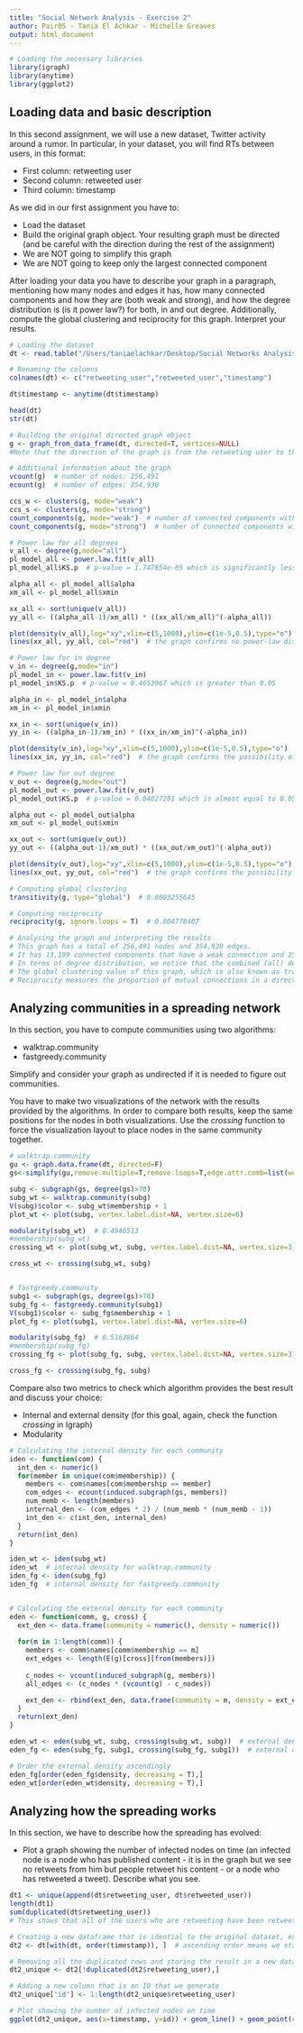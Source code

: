 ```yaml
---
title: "Social Network Analysis - Exercise 2"
author: Pair05 - Tania El Achkar - Michelle Greaves 
output: html_document
---
```


```r
# Loading the necessary libraries
library(igraph)
library(anytime)
library(ggplot2)
```

## Loading data and basic description

In this second assignment, we will use a new dataset, Twitter activity around a rumor. In particular, in your dataset, you will find RTs between users, in this format:

- First column:  retweeting user
- Second column: retweeted user
- Third column: timestamp

As we did in our first assignment you have to:

- Load the dataset
- Build the original graph object. Your resulting graph must be directed (and be careful with the direction during the rest of the assignment)
- We are NOT going to simplify this graph 
- We are NOT going to keep only the largest connected component

After loading your data you have to describe your graph in a paragraph, mentioning how many nodes and edges it has, how many connected components and how they are (both weak and strong), and how the degree distribution is (is it power law?) for both, in and out degree. Additionally, compute the global clustering and reciprocity for this graph. Interpret your results.

```r
# Loading the dataset
dt <- read.table("/Users/taniaelachkar/Desktop/Social Networks Analysis/Assignment 2/higgs-activity_time_RTS.txt", header=T, quote="\"", comment.char="")

# Renaming the columns 
colnames(dt) <- c("retweeting_user","retweeted_user","timestamp")

dt$timestamp <- anytime(dt$timestamp)

head(dt)
str(dt)

# Building the original directed graph object
g <- graph_from_data_frame(dt, directed=T, vertices=NULL)
#Note that the direction of the graph is from the retweeting user to the retweeted user 

# Additional information about the graph 
vcount(g)  # number of nodes: 256,491
ecount(g)  # number of edges: 354,930

ccs_w <- clusters(g, mode="weak")
ccs_s <- clusters(g, mode="strong")
count_components(g, mode="weak")  # number of connected components with a weak connection: 13,199
count_components(g, mode="strong")  # number of connected components with a strong connection: 255,002

# Power law for all degrees
v_all <- degree(g,mode="all")
pl_model_all <- power.law.fit(v_all)
pl_model_all$KS.p  # p-value = 1.747854e-05 which is significantly less than 0.05

alpha_all <- pl_model_all$alpha
xm_all <- pl_model_all$xmin

xx_all <- sort(unique(v_all))
yy_all <- ((alpha_all-1)/xm_all) * ((xx_all/xm_all)^(-alpha_all))

plot(density(v_all),log="xy",xlim=c(5,1000),ylim=c(1e-5,0.5),type="o")
lines(xx_all, yy_all, col="red")  # the graph confirms no power-law distribution

# Power law for in degree
v_in <- degree(g,mode="in")
pl_model_in <- power.law.fit(v_in)
pl_model_in$KS.p  # p-value = 0.4653967 which is greater than 0.05

alpha_in <- pl_model_in$alpha
xm_in <- pl_model_in$xmin

xx_in <- sort(unique(v_in))
yy_in <- ((alpha_in-1)/xm_in) * ((xx_in/xm_in)^(-alpha_in))

plot(density(v_in),log="xy",xlim=c(5,1000),ylim=c(1e-5,0.5),type="o")
lines(xx_in, yy_in, col="red")  # the graph confirms the possibility of a power-law distribution

# Power law for out degree
v_out <- degree(g,mode="out")
pl_model_out <- power.law.fit(v_out)
pl_model_out$KS.p  # p-value = 0.04027281 which is almost equal to 0.05

alpha_out <- pl_model_out$alpha
xm_out <- pl_model_out$xmin

xx_out <- sort(unique(v_out))
yy_out <- ((alpha_out-1)/xm_out) * ((xx_out/xm_out)^(-alpha_out))

plot(density(v_out),log="xy",xlim=c(5,1000),ylim=c(1e-5,0.5),type="o")
lines(xx_out, yy_out, col="red")  # the graph confirms the possibility of a power-law distribution

# Computing global clustering
transitivity(g, type="global")  # 0.0003255645 

# Computing reciprocity 
reciprocity(g, ignore.loops = T)  # 0.004778407 

# Analysing the graph and interpreting the results
# This graph has a total of 256,491 nodes and 354,930 edges. 
# It has 13,199 connected components that have a weak connection and 255,002 connected components that have a strong connection, so it has about 20 times more strong connections than weak connections. 
# In terms of degree distribution, we notice that the combined (all) degree distribution has a p-value = 1.747854e-05 which is less than 0.05, meaning that we reject the null hypothesis and that the data was not drawn from the fitted power-law distribution. This is supported by the graph (density plot). However, when looking at the degree distributions of in degrees and out degrees separately, we notice that their p-values are greater than 0.05 (significantly greater than 0.05 at 0.4653967 for the in degree and almost equal to 0.05 at 0.04027281 for the out degree). These results are also confirmed by looking at the density plots of in and out degrees separately.
# The global clustering value of this graph, which is also known as transitivity, is equal to 0.0003255645, meaning that nodes in this graph have a 0.03% probability of clustering together, which is very low. A transitivity of 1 means that all the components in the network are cliques, whereas a transitivity of zero, which is close to the transitivity of our graph, means that there aren't any closed paths of length 2. 
# Reciprocity measures the proportion of mutual connections in a directed graph. This is equivalent to the probability that the opposite counterpart of a directed edge is also included in the graph. For our graph, that value is equal to 0.004778407, meaning that about 0.4% of the connections in this graph are mutual connections. 
```

## Analyzing communities in a spreading network

In this section, you have to compute communities using two algorithms:

  - walktrap.community
  - fastgreedy.community

Simplify and consider your graph as undirected if it is needed to figure out communities.

You have to make two visualizations of the network with the results provided by the algorithms. In order to compare both results, keep the same positions for the nodes in both visualizations. Use the _crossing_ function to force the visualization layout to place nodes in the same community together.

```r
# walktrap.community
gu <- graph.data.frame(dt, directed=F)
gs<-simplify(gu,remove.multiple=T,remove.loops=T,edge.attr.comb=list(weight="sum"))

subg <- subgraph(gs, degree(gs)>70)
subg_wt <- walktrap.community(subg)
V(subg)$color <- subg_wt$membership + 1
plot_wt <- plot(subg, vertex.label.dist=NA, vertex.size=6)

modularity(subg_wt)  # 0.4946513
#membership(subg_wt)
crossing_wt <- plot(subg_wt, subg, vertex.label.dist=NA, vertex.size=3)

cross_wt <- crossing(subg_wt, subg)


# fastgreedy.community
subg1 <- subgraph(gs, degree(gs)>70)
subg_fg <- fastgreedy.community(subg1)
V(subg1)$color <- subg_fg$membership + 1
plot_fg <- plot(subg1, vertex.label.dist=NA, vertex.size=6)

modularity(subg_fg)  # 0.5162864
#membership(subg_fg)
crossing_fg <- plot(subg_fg, subg, vertex.label.dist=NA, vertex.size=3)

cross_fg <- crossing(subg_fg, subg)
```


Compare also two metrics to check which algorithm provides the best result and discuss your choice:

  - Internal and external density (for this goal, again, check the function _crossing_ in Igraph)
  - Modularity
  
```r
# Calculating the internal density for each community
iden <- function(com) {
  int_den <- numeric()
  for(member in unique(com$membership)) {
    members <- com$names[com$membership == member]
    com_edges <- ecount(induced.subgraph(gs, members))
    num_memb <- length(members)
    internal_den <- (com_edges * 2) / (num_memb * (num_memb - 1))
    int_den <- c(int_den, internal_den)
  }
  return(int_den)
}

iden_wt <- iden(subg_wt)
iden_wt  # internal density for walktrap.community
iden_fg <- iden(subg_fg)
iden_fg  # internal density for fastgreedy.community


# Calculating the external density for each community
eden <- function(comm, g, cross) {
  ext_den <- data.frame(community = numeric(), density = numeric())
  
  for(m in 1:length(comm)) {
    members <- comm$names[comm$membership == m]
    ext_edges <- length(E(g)[cross][from(members)])
    
    c_nodes <- vcount(induced_subgraph(g, members))
    all_edges <- (c_nodes * (vcount(g) - c_nodes))

    ext_den <- rbind(ext_den, data.frame(community = m, density = ext_edges/all_edges))
  }
  return(ext_den)
}

eden_wt <- eden(subg_wt, subg, crossing(subg_wt, subg))  # external density for walktrap.community
eden_fg <- eden(subg_fg, subg1, crossing(subg_fg, subg1))  # external density for fastgreedy.community

# Order the external density ascendingly
eden_fg[order(eden_fg$density, decreasing = T),]
eden_wt[order(eden_wt$density, decreasing = T),]
```


## Analyzing how the spreading works

In this section, we have to describe how the spreading has evolved:

- Plot a graph showing the number of infected nodes on time (an infected node is a node who has published content - it is in the graph but we see no retweets from him but people retweet his content - or a node who has retweeted a tweet). Describe what you see.

```r
dt1 <- unique(append(dt$retweeting_user, dt$retweeted_user)) 
length(dt1)
sum(duplicated(dt$retweeting_user))
# This shows that all of the users who are retweeting have been retweeted at one point in the timeframe of the dataset

# Creating a new dataframe that is idential to the original dataset, except that the timestamp column is sorted by ascending order 
dt2 <- dt[with(dt, order(timestamp)), ]  # ascending order means we start with users that are not infected

# Removing all the duplicated rows and storing the result in a new dataframe
dt2_unique <- dt2[!duplicated(dt2$retweeting_user),]

# Adding a new column that is an ID that we generate
dt2_unique['id'] <- 1:length(dt2_unique$retweeting_user)

# Plot showing the number of infected nodes on time 
ggplot(dt2_unique, aes(x=timestamp, y=id)) + geom_line() + geom_point(colour="red", size=1)
```
